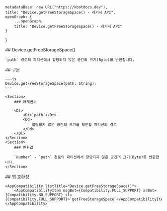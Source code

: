 
    metadataBase: new URL("https://kbotdocs.dev"),
    title: "Device.getFreeStorageSpace() - 레거시 API",
    openGraph: {
        ...openGraph,
        title: "Device.getFreeStorageSpace() - 레거시 API"
    }
}

<Section>
    ## Device.getFreeStorageSpace()

    `path` 경로의 파티션에서 할당되지 않은 공간의 크기(Byte)를 반환합니다.
</Section>
<Section>
    ## 구문

    ~~~js
    Device.getFreeStorageSpace(path: String);
    ~~~

    <Section>
        ### 매개변수

        <Dl>
            <Dt>`path`</Dt>
            <Dd>
                할당되지 않은 공간의 크기를 확인할 파티션의 경로
            </Dd>
        </Dl>
    </Section>
    <Section>
        ### 반환값

        `Number` - `path` 경로의 파티션에서 할당되지 않은 공간의 크기(Byte)를 반환합니다.
    </Section>
</Section>
<Section>
    ## 앱 호환성

    <AppCompatibility listTitle="Device.getFreeStorageSpace()">
        <AppCompatibilityItem msgBot={Compatibility.FULL_SUPPORT} arBot={Compatibility.NO_SUPPORT} sl={Compatibility.FULL_SUPPORT}>`getFreeStorageSpace`</AppCompatibilityItem>
    </AppCompatibility>
</Section>